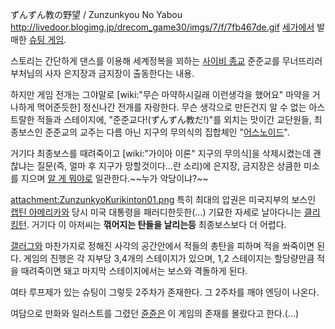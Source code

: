 ずんずん教の野望 / Zunzunkyou No Yabou
http://livedoor.blogimg.jp/drecom_game30/imgs/7/f/7fb467de.gif
{{{#!html
<iframe width="420" height="315" src="http://www.youtube.com/embed/Gs5JJixyGok" frameborder="0" allowfullscreen></iframe>
}}}
[[세가]]에서 발매한 [[슈팅 게임]]. 

스토리는 간단하게 댄스를 이용해 세계정복을 꾀하는 [[사이비 종교]] 준준교를 무너뜨리러 부처님의 사자 은지장과 금지장이 출동한다는 내용.

하지만 게임 전개는 그야말로 [wiki:"무슨 마약하시길래 이런생각을 했어요" 마약을 거나하게 먹어준듯한] 정신나간 전개를 자랑한다. 무슨 생각으로 만든건지 알 수 없는 아스트랄한 적들과 스테이지에, "준준교다!(ずんずん教だ!)"를 외치는 맛이간 교단원들, 최종보스인 준준교의 교주는 다름 아닌 지구의 무의식의 집합체인 "[[어스노이드]]". 

거기다 최종보스를 때려죽이고 [wiki:"가이아 이론" 지구의 무의식]을 삭제시켰는데 괜찮냐는 질문(즉, 얼마 후 지구가 망할것이다...란 소리)에 은지장, 금지장은 상큼한 미소를 지으며 [[알 게 뭐야]]로 일관한다.~~누가 악당이냐?~~

attachment:ZunzunkyoKurikinton01.png
특히 최대의 압권은 미국지부의 보스인 [[캡틴 아메리카]]와 당시 미국 대통령을 패러디한듯한(...) 기묘한 자세로 날아다니는 [http://baramgebi.egloos.com/5161432 클리킹턴]. 거기다 이 아저씨는 '''꺾어지는 탄들을 날리는등''' 최종보스보다 더 어렵다.

[[갤러그]]와 마찬가지로 정해진 사각의 공간안에서 적들의 총탄을 피하며 적을 쏴죽이면 된다. 게임의 진행은 각 지부당 3,4개의 스테이지가 있으며, 1,2 스테이지는 할당량만큼 적을 때려죽이면 돼고 마지막 스테이지에서는 보스와 격돌하게 된다.

여타 루프제가 있는 슈팅이 그렇듯 2주차가 존재한다. 그 2주차를 깨야 엔딩이 나온다.

여담으로 만화와 일러스트를 그렸던 [[쥰쥰]]은 이 게임의 존재를 몰랐다고 한다.(...)
